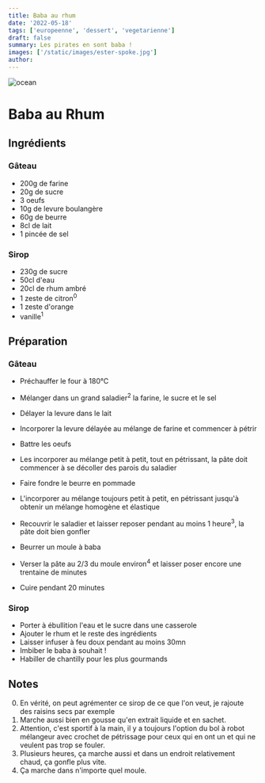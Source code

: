 ```yaml
---
title: Baba au rhum
date: '2022-05-18'
tags: ['europeenne', 'dessert', 'vegetarienne']
draft: false
summary: Les pirates en sont baba !
images: ['/static/images/ester-spoke.jpg']
author:
---
```


![ocean](/static/images/ester-spoke.jpg)

# Baba au Rhum

## Ingrédients

### Gâteau

- 200g de farine
- 20g de sucre
- 3 oeufs
- 10g de levure boulangère
- 60g de beurre
- 8cl de lait
- 1 pincée de sel

### Sirop

- 230g de sucre
- 50cl d'eau
- 20cl de rhum ambré
- 1 zeste de citron<sup>0</sup>
- 1 zeste d'orange
- vanille<sup>1</sup>

## Préparation

### Gâteau

- Préchauffer le four à 180°C
- Mélanger dans un grand saladier<sup>2</sup> la farine, le sucre et le sel
- Délayer la levure dans le lait
- Incorporer la levure délayée au mélange de farine et commencer à pétrir
- Battre les oeufs
- Les incorporer au mélange petit à petit, tout en pétrissant, la pâte doit commencer à se décoller des parois du saladier
- Faire fondre le beurre en pommade
- L'incorporer au mélange toujours petit à petit, en pétrissant jusqu'à obtenir un mélange homogène et élastique
- Recouvrir le saladier et laisser reposer pendant au moins 1 heure<sup>3</sup>, la pâte doit bien gonfler

- Beurrer un moule à baba
- Verser la pâte au 2/3 du moule environ<sup>4</sup> et laisser poser encore une trentaine de minutes
- Cuire pendant 20 minutes

### Sirop

- Porter à ébullition l'eau et le sucre dans une casserole
- Ajouter le rhum et le reste des ingrédients
- Laisser infuser à feu doux pendant au moins 30mn
- Imbiber le baba à souhait !
- Habiller de chantilly pour les plus gourmands

## Notes

0. En vérité, on peut agrémenter ce sirop de ce que l'on veut, je rajoute des raisins secs par exemple
1. Marche aussi bien en gousse qu'en extrait liquide et en sachet.
2. Attention, c'est sportif à la main, il y a toujours l'option du bol à robot mélangeur avec crochet de pétrissage pour ceux qui en ont un et qui ne veulent pas trop se fouler.
3. Plusieurs heures, ça marche aussi et dans un endroit relativement chaud, ça gonfle plus vite.
4. Ça marche dans n'importe quel moule.
